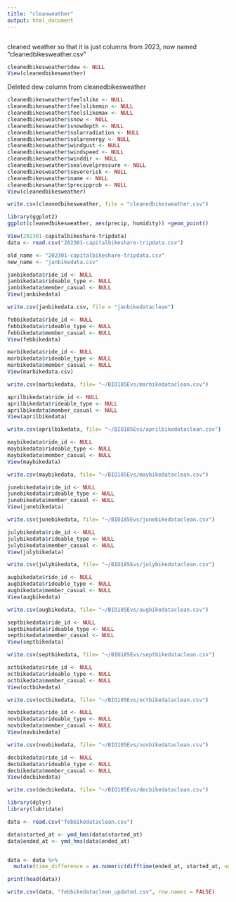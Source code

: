 ```yaml
---
title: "cleanweather"
output: html_document
---
```

```r

```

cleaned weather so that it is just columns from 2023, now named "cleanedbikesweather.csv"

```r
cleanedbikesweather$dew <- NULL
View(cleanedbikesweather)
```

Deleted dew column from cleanedbikesweather

```r
cleanedbikesweather$feelslike <- NULL
cleanedbikesweather$feelslikemin <- NULL
cleanedbikesweather$feelslikemax <- NULL
cleanedbikesweather$snow <- NULL
cleanedbikesweather$snowdepth <- NULL
cleanedbikesweather$solarradiation <- NULL
cleanedbikesweather$solarenergy <- NULL
cleanedbikesweather$windgust <- NULL
cleanedbikesweather$windspeed <- NULL
cleanedbikesweather$winddir <- NULL
cleanedbikesweather$sealevelpressure <- NULL
cleanedbikesweather$severerisk <- NULL
cleanedbikesweather$name <- NULL
cleanedbikesweather$precipprob <- NULL
View(cleanedbikesweather)
```

```r
write.csv(cleanedbikesweather, file = "cleanedbikesweather.csv")
```


```r
library(ggplot2)
ggplot(cleanedbikesweather, aes(precip, humidity)) +geom_point()
```
```r
View(202301-capitalbikeshare-tripdata)
data <- read.csv("202301-capitalbikeshare-tripdata.csv")
```
```r
old_name <- "202301-capitalbikeshare-tripdata.csv"  
new_name <- "janbikedata.csv"
```

```r
janbikedata$ride_id <- NULL
janbikedata$rideable_type <- NULL
janbikedata$member_casual <- NULL
View(janbikedata)
```

```r
write.csv(janbikedata.csv, file = "janbikedataclean")
```


```r
febbikedata$ride_id <- NULL
febbikedata$rideable_type <- NULL
febbikedata$member_casual <- NULL
View(febbikedata)

```

```r
marbikedata$ride_id <- NULL
marbikedata$rideable_type <- NULL
marbikedata$member_casual <- NULL
View(marbikedata.csv)

write.csv(marbikedata, file= "~/BIO185Evs/marbikedataclean.csv")
```
```r
aprilbikedata$ride_id <- NULL
aprilbikedata$rideable_type <- NULL
aprilbikedata$member_casual <- NULL
View(aprilbikedata)

write.csv(aprilbikedata, file= "~/BIO185Evs/aprilbikedataclean.csv")
```

```r
maybikedata$ride_id <- NULL
maybikedata$rideable_type <- NULL
maybikedata$member_casual <- NULL
View(maybikedata)

write.csv(maybikedata, file= "~/BIO185Evs/maybikedataclean.csv")
```

```r
junebikedata$ride_id <- NULL
junebikedata$rideable_type <- NULL
junebikedata$member_casual <- NULL
View(junebikedata)

write.csv(junebikedata, file= "~/BIO185Evs/junebikedataclean.csv")
```

```r
julybikedata$ride_id <- NULL
julybikedata$rideable_type <- NULL
julybikedata$member_casual <- NULL
View(julybikedata)

write.csv(julybikedata, file= "~/BIO185Evs/julybikedataclean.csv")
```

```r
augbikedata$ride_id <- NULL
augbikedata$rideable_type <- NULL
augbikedata$member_casual <- NULL
View(augbikedata)

write.csv(augbikedata, file= "~/BIO185Evs/augbikedataclean.csv")
```

```r
septbikedata$ride_id <- NULL
septbikedata$rideable_type <- NULL
septbikedata$member_casual <- NULL
View(septbikedata)

write.csv(septbikedata, file= "~/BIO185Evs/septbikedataclean.csv")
```

```r
octbikedata$ride_id <- NULL
octbikedata$rideable_type <- NULL
octbikedata$member_casual <- NULL
View(octbikedata)

write.csv(octbikedata, file= "~/BIO185Evs/octbikedataclean.csv")
```

```r
novbikedata$ride_id <- NULL
novbikedata$rideable_type <- NULL
novbikedata$member_casual <- NULL
View(novbikedata)

write.csv(novbikedata, file= "~/BIO185Evs/novbikedataclean.csv")
```

```r
decbikedata$ride_id <- NULL
decbikedata$rideable_type <- NULL
decbikedata$member_casual <- NULL
View(decbikedata)

write.csv(decbikedata, file= "~/BIO185Evs/decbikedataclean.csv")
```
 

```r
library(dplyr)
library(lubridate)

data <- read.csv("febbikedataclean.csv")                                                                                                                                                                                                    

data$started_at <- ymd_hms(data$started_at)  
data$ended_at <- ymd_hms(data$ended_at)    


data <- data %>%
  mutate(time_difference = as.numeric(difftime(ended_at, started_at, units = "mins")))

print(head(data))

write.csv(data, "febbikedataclean_updated.csv", row.names = FALSE)

```




